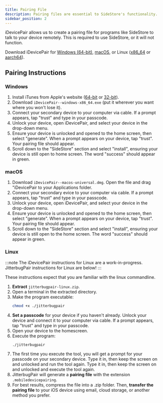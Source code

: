 ```yaml
---
title: Pairing File
description: Pairing files are essential to SideStore's functionality.
sidebar_position: 2
---
```


iDevicePair allows us to create a pairing file for programs like SideStore to talk to your device remotely. This is required to use SideStore, or it will not function.

Download iDevicePair for [Windows (64-bit)](https://github.com/jkcoxson/idevice_pair/releases/latest/download/iDevicePair--windows-x86_64.exe), [macOS](https://github.com/jkcoxson/idevice_pair/releases/latest/download/iDevicePair--macos-universal.dmg), or Linux ([x86_64](https://github.com/jkcoxson/idevice_pair/releases/latest/download/iDevicePair--linux-x86_64.AppImage) or [aarch64](https://github.com/jkcoxson/idevice_pair/releases/latest/download/iDevicePair--linux-aarch64.AppImage)).

## Pairing Instructions

### Windows

1. Install iTunes from Apple's website ([64-bit](https://apple.com/itunes.download/win64) or [32-bit](https://apple.com/itunes.download/win32)).
2. Download `iDevicePair--windows-x86_64.exe` (put it wherever you want where you won't lose it).
3. Connect your secondary device to your computer via cable. If a prompt appears, tap "trust" and type in your passcode.
4. Unlock your device, open iDevicePair, and select your device in the drop-down menu.
5. Ensure your device is unlocked and opened to the home screen, then select "generate". When a prompt appears on your device, tap "trust". Your pairing file should appear.
6. Scroll down to the "SideStore" section and select "install", ensuring your device is still open to home screen. The word "success" should appear in green.

### macOS

1. Download `iDevicePair--macos-universal.dmg`. Open the file and drag "iDevicePair to your Applications folder.
3. Connect your secondary evice to your computer via cable. If a prompt appears, tap "trust" and type in your passcode.
4. Unlock your device, open iDevicePair, and select your device in the drop-down menu.
5. Ensure your device is unlocked and opened to the home screen, then select "generate". When a prompt appears on your device, tap "trust". Your pairing file should appear.
6. Scroll down to the "SideStore" section and select "install", ensuring your device is still open to the home screen. The word "success" should appear in green.

### Linux

:::note
The iDevicePair instructions for Linux are a work-in-progress. JitterbugPair instructions for Linux are below!
:::

These instructions expect that you are familiar with the linux commandline.

1. **Extract** `jitterbugpair-linux.zip`.
2. Open a terminal in the extracted directory.
3. Make the program executable:
   ```bash
   chmod +x ./jitterbugpair
   ```
4. **Set a passcode** for your device if you haven't already. Unlock your device and connect it to your computer via cable. If a prompt appears, tap "trust" and type in your passcode.
5. Open your device to the homescreen.
6. Execute the program:
   ```bash
   ./jitterbugpair
   ```
7. The first time you execute the tool, you will get a prompt for your passcode on your secondary device. Type it in, then keep the screen on and unlocked and run the tool again. Type it in, then keep the screen on and unlocked and execute the tool again.
8. JitterbugPair will generate a **pairing file** with the extension `.mobiledevicepairing`.
9. For best results, compress the file into a .zip folder. Then, **transfer the pairing file** to your iOS device using email, cloud storage, or another method you prefer.
